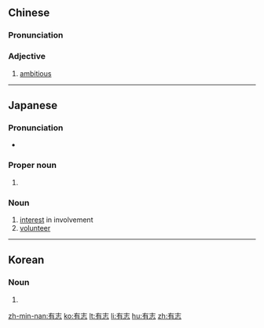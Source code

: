 ==Chinese==
{{zh-forms}}

===Pronunciation===
{{zh-pron
|m=yǒuzhì
|mn=iú-chì
|cat=a
}}

===Adjective===
{{zh-adj}}

# [[ambitious]]

----

==Japanese==
{{ja-kanjitab|ゆう|し|yomi=o}}

===Pronunciation===
* {{ja-pron|ゆうし|yomi=o}}

===Proper noun===
{{ja-pos|proper|ゆうし}}

# {{given name|male|lang=ja|sort=ゆうし}}

===Noun===
{{ja-noun|ゆうし}}

# [[interest]] in involvement
# [[volunteer]]
----
==Korean==
{{ko-hanjatab}}

===Noun===
{{ko-noun|hj|hangeul=유지}}

# {{hanja form of|유지}}

[[zh-min-nan:有志]]
[[ko:有志]]
[[lt:有志]]
[[li:有志]]
[[hu:有志]]
[[zh:有志]]